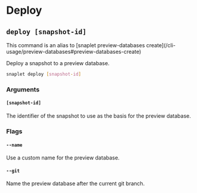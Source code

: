 
# Deploy

## `deploy [snapshot-id]`

<Callout type="info" emoji="ℹ️">
  This command is an alias to [snaplet preview-databases create](/cli-usage/preview-databases#preview-databases-create)
</Callout>

Deploy a snapshot to a preview database.

```bash >_&nbsp;terminal
snaplet deploy [snapshot-id]
```

### Arguments

#### `[snapshot-id]`

The identifier of the snapshot to use as the basis for the preview database.

### Flags

#### `--name`
Use a custom name for the preview database.

#### `--git`

Name the preview database after the current git branch.